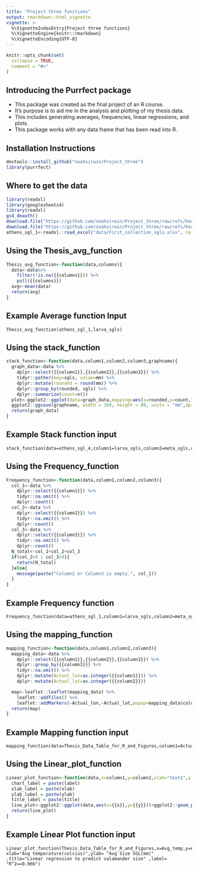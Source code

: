 ```yaml
---
title: "Project three functions"
output: rmarkdown::html_vignette
vignette: >
  %\VignetteIndexEntry{Project three functions}
  %\VignetteEngine{knitr::rmarkdown}
  %\VignetteEncoding{UTF-8}
---
```


```r
knitr::opts_chunk$set(
  collapse = TRUE,
  comment = "#>"
)
```
## Introducing the Purrfect package
+ This package was created as the final project of an R course. 
+ It's purpose is to aid me in the analysis and plotting of my thesis data. 
+ This includes generating averages, frequencies, linear regressions, and plots. 
+ This package works with any data frame that has been read into R. 

## Installation Instructions

```r
devtools::install_github("noahsirwin/Project_three")
library(purrfect)
```

## Where to get the data
```r
library(readxl)
library(googlesheets4)
library(readxl)
gs4_deauth()
download.file("https://github.com/noahsirwin/Project_three/raw/refs/heads/main/data/Thesis%20Data%20Table%20for%20R%20and%20Figures.xlsx", "/cloud/project/data/Thesis_Data_Table_for_R_and_Figures.xlsx")
download.file("https://github.com/noahsirwin/Project_three/raw/refs/heads/main/data/First_collection_sgls.xlsx","/cloud/project/data/First_collection_sgls.xlsx")
athens_sgl_1<-readxl::read_excel("data/First_collection_sgls.xlsx", na = c("NA", ""),sheet="athens1")
```

## Using the Thesis_avg_function
```r
Thesis_avg_function<-function(data,columns){
  data<-data%>%
    filter(!is.na({{columns}})) %>%
    pull({{columns}})
  avg<-mean(data)
  return(avg)
}
```

## Example Average function Input
```
Thesis_avg_function(athens_sgl_1,larva_sgls)
```

## Using the stack_function
```r
stack_function<-function(data,column1,column2,column3,graphname){
  graph_data<-data %>%
    dplyr::select({{column1}},{{column2}},{{column3}}) %>%
    tidyr::gather(key=sgls, value=mm) %>%
    dplyr::mutate(rounded = round(mm)) %>%
    dplyr::group_by(rounded, sgls) %>%
    dplyr::summarize(count=n())
  plot<-ggplot2::ggplot(data=graph_data,mapping=aes(x=rounded,y=count,fill=sgls))+ggplot2::geom_col(position = position_stack())+xlab("SGL's (mm)")+ylab("Frequency")
  ggplot2::ggsave(graphname, width = 160, height = 80, units = "mm",dpi = 300)
  return(graph_data)
}
```

## Example Stack function input
```
stack_function(data=athens_sgl_4,column1=larva_sgls,column2=meta_sgls,column3=adult_rounded_sgls,graphname="data/plots/athens_sgl_4_plot.png")
```

## Using the Frequency_function 
```r
Frequency_function<-function(data,column1,column2,column3){
  col_1<-data %>%
    dplyr::select({{column1}}) %>%
    tidyr::na.omit() %>%
    dplyr::count()
  col_2<-data %>%
    dplyr::select({{column2}}) %>%
    tidyr::na.omit() %>%
    dplyr::count()
  col_3<-data %>%
    dplyr::select({{column3}}) %>%
    tidyr::na.omit() %>%
    dplyr::count()
  N_total<-col_1+col_2+col_3
  if(col_2>0 | col_3>0){
    return(N_total)
  }else{
    message(paste("Column2 or Column3 is empty.", col_1))
  }
}
```

## Example Frequency function
```
Frequency_function(data=athens_sgl_1,column1=larva_sgls,column2=meta_sgls,column3=adult_rounded_sgls)
```

## Using the mapping_function
```r
mapping_function<-function(data,column1,column2,column3){
  mapping_data<-data %>%
    dplyr::select({{column1}},{{column2}},{{column3}}) %>%
    dplyr::group_by({{column3}}) %>%
    tidyr::na.omit() %>%
    dplyr::mutate(Actual_lon=as.integer({{column1}})) %>%
    dplyr::mutate(Actual_lat=as.integer({{column2}}))

  map<-leaflet::leaflet(mapping_data) %>%
    leaflet::addTiles() %>%
    leaflet::addMarkers(~Actual_lon,~Actual_lat,popup=mapping_data$column3)
  return(map)
}
```

## Example Mapping function input
```
mapping_function(data=Thesis_Data_Table_for_R_and_Figures,column1=Actual_lon,column2=Actual_lat,column3=Locality)
```

## Using the Linear_plot_function
```r
Linear_plot_function<-function(data,x=column1,y=column2,xlab="text1",ylab="text2",title="text3",label="text4"){
  chart_label = paste(label)
  xlab_label = paste(xlab)
  ylab_label = paste(ylab)
  title_label = paste(title)
  line_plot<-ggplot2::ggplot(data,aes(x={{x}},y={{y}}))+ggplot2::geom_point()+ggplot2::geom_smooth(method="lm",color="black",size=0.5,fill="gray")+ labs(x=xlab_label,y=ylab_label, title=title_label)+annotate("text",x=20,y=28,label=chart_label,parse=T)+theme_bw()
  return(line_plot)
}
```

## Example Linear Plot function input
```
Linear_plot_function(Thesis_Data_Table_for_R_and_Figures,x=Avg_temp,y=Avg_sample_sgl, xlab="Avg temperature(celcius)",ylab= "Avg Size SGL(mm)" ,title="Linear regression to predict salamander size" ,label= "R^2==0.966")
```
